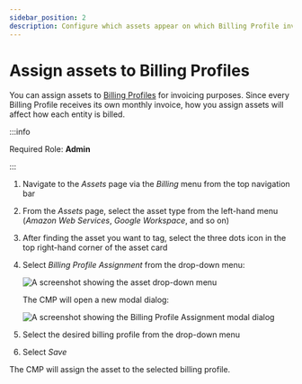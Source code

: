 ```yaml
---
sidebar_position: 2
description: Configure which assets appear on which Billing Profile invoices
---
```


# Assign assets to Billing Profiles

You can assign assets to [Billing Profiles](../invoices-and-payments/setting-up-a-new-billing-profile.mdx) for invoicing purposes. Since every Billing Profile receives its own monthly invoice, how you assign assets will affect how each entity is billed.

:::info

Required Role: **Admin**

:::

1. Navigate to the _Assets_ page via the _Billing_ menu from the top navigation bar
2. From the _Assets_ page, select the asset type from the left-hand menu (_Amazon Web Services_, _Google Workspace_, and so on)
3. After finding the asset you want to tag, select the three dots icon in the top right-hand corner of the asset card
4. Select _Billing Profile Assignment_ from the drop-down menu:

   ![A screenshot showing the asset drop-down menu](../assets/png/cmp-assets-drop-down-menu.png)

   The CMP will open a new modal dialog:

   ![A screenshot showing the _Billing Profile Assignment_ modal dialog](../assets/png/cmp-assets-billing-profile-modal.png)

5. Select the desired billing profile from the drop-down menu
6. Select _Save_

The CMP will assign the asset to the selected billing profile.
